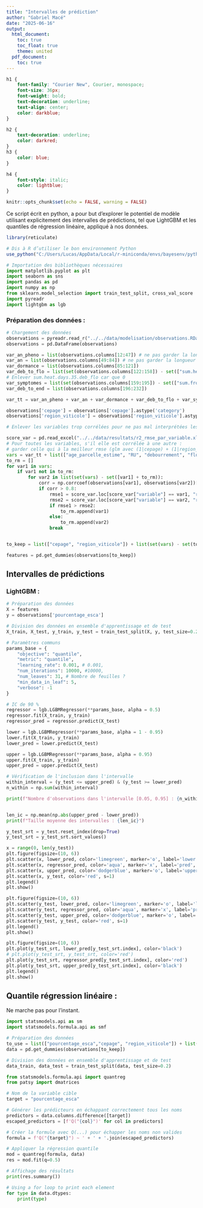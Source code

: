 ```yaml
---
title: "Intervalles de prédiction"
author: "Gabriel Macé"
date: "2025-06-16"
output:
  html_document:
    toc: true
    toc_float: true
    theme: united
  pdf_document:
    toc: true
---
```


```css
h1 {
    font-family: "Courier New", Courier, monospace; 
    font-size: 36px; 
    font-weight: bold;
    text-decoration: underline;
    text-align: center;
    color: darkblue;
}

h2 {
    text-decoration: underline;
    color: darkred;
}
h3 {
    color: blue;
}

h4 {
    font-style: italic;
    color: lightblue;
}
```


```r
knitr::opts_chunk$set(echo = FALSE, warning = FALSE)
```

Ce script écrit en python, a pour but d'explorer le potentiel de modèle utilisant explicitement des intervalles de prédictions, tel que LightGBM et les quantiles de régression linéaire, appliqué à nos données.

```r
library(reticulate)

# Dis à R d’utiliser le bon environnement Python
use_python("C:/Users/Lucas/AppData/Local/r-miniconda/envs/bayesenv/python.exe", required = TRUE)
```

```python
# Importation des bibliothèques nécessaires
import matplotlib.pyplot as plt
import seaborn as sns
import pandas as pd
import numpy as np
from sklearn.model_selection import train_test_split, cross_val_score
import pyreadr
import lightgbm as lgb
```

### Préparation des données :

```python
# Chargement des données
observations = pyreadr.read_r("../../data/modelisation/observations.RData")["observations"]
observations = pd.DataFrame(observations)
```

```python
var_an_pheno = list(observations.columns[12:47]) # ne pas garder la longueur de la période = 365 ou 366
var_an = list(observations.columns[49:84]) # ne pas garder la longueur de la période
var_dormance = list(observations.columns[85:121])
var_deb_to_flo = list(set(observations.columns[122:158]) - set(["sum.heat.days.35.deb_flo", "isv.faible.seq.15.deb_flo", "isv.fai_mod.seq.15.deb_flo", "isv.mod_sev.seq.10.deb_flo", "isv.mod_sev.seq.15.deb_flo"]))
# Enlever sum.heat.days.35.deb_flo car que 0
var_symptomes = list(set(observations.columns[159:195]) - set(["sum.frost.days.0.symptomes"])) # Enlever sum.frost.days.0.symptomes car que 0
var_deb_to_end = list(observations.columns[196:232])

var_tt = var_an_pheno + var_an + var_dormance + var_deb_to_flo + var_symptomes + var_deb_to_end

observations['cepage'] = observations['cepage'].astype('category')
observations['region_viticole'] = observations['region_viticole'].astype('category')
```

```python
# Enlever les variables trop corrélées pour ne pas mal interprétées les valeurs de SHAP :

score_var = pd.read_excel("../../data/resultats/r2_rmse_par_variable.xlsx")
# Pour toutes les variables, s'il elle est corrélée à une autre : 
# garder celle qui à la meilleur rmse (glm avec (1|cepage) + (1|region_viticole) + var)
vars = var_tt + list(["age_parcelle_estime", "RU", "debourrement", "floraison" ])
to_rm = []
for var1 in vars:
    if var1 not in to_rm:
        for var2 in list(set(vars) - set([var1] + to_rm)):
            corr = np.corrcoef(observations[var1], observations[var2])[0, 1]
            if corr > 0.8:
                rmse1 = score_var.loc[score_var["variable"] == var1, "rmse"].values[0]
                rmse2 = score_var.loc[score_var["variable"] == var2, "rmse"].values[0]
                if rmse1 > rmse2:
                    to_rm.append(var1)
                else:
                    to_rm.append(var2)
                break


to_keep = list(["cepage", "region_viticole"]) + list(set(vars) - set(to_rm))

features = pd.get_dummies(observations[to_keep])
```

## Intervalles de prédictions

### LightGBM :

```python
# Préparation des données
X = features
y = observations['pourcentage_esca']

# Division des données en ensemble d'apprentissage et de test
X_train, X_test, y_train, y_test = train_test_split(X, y, test_size=0.2)
```

```python
# Paramètres communs
params_base = {
    "objective": "quantile",
    "metric": "quantile",
    "learning_rate": 0.001, # 0.001,
    "num_iterations": 10000, #10000,
    "num_leaves": 31, # Nombre de feuilles ?
    "min_data_in_leaf": 5,
    "verbose": -1
}
```

```python
# IC de 90 %
regressor = lgb.LGBMRegressor(**params_base, alpha = 0.5)
regressor.fit(X_train, y_train)
regressor_pred = regressor.predict(X_test)

lower = lgb.LGBMRegressor(**params_base, alpha = 1 - 0.95)
lower.fit(X_train, y_train)
lower_pred = lower.predict(X_test)

upper = lgb.LGBMRegressor(**params_base, alpha = 0.95)
upper.fit(X_train, y_train)
upper_pred = upper.predict(X_test)
```

```python
# Vérification de l'inclusion dans l'intervalle
within_interval = (y_test <= upper_pred) & (y_test >= lower_pred)
n_within = np.sum(within_interval)

print(f"Nombre d'observations dans l'intervalle [0.05, 0.95] : {n_within} / {len(y_test)} = {n_within / len(y_test)}")


len_ic = np.mean(np.abs(upper_pred - lower_pred))
print(f"Taille moyenne des intervalles : {len_ic}")
```

```python
y_test_srt = y_test.reset_index(drop=True)
y_test_srt = y_test_srt.sort_values()

x = range(0, len(y_test))
plt.figure(figsize=(10, 6))
plt.scatter(x, lower_pred, color='limegreen', marker='o', label='lower', lw=0.5, alpha=0.5)
plt.scatter(x, regressor_pred, color='aqua', marker='x', label='pred', alpha=0.7)
plt.scatter(x, upper_pred, color='dodgerblue', marker='o', label='upper', lw=0.5, alpha=0.5)
plt.scatter(x, y_test, color='red', s=1)
plt.legend()
plt.show()

plt.figure(figsize=(10, 6))
plt.scatter(y_test, lower_pred, color='limegreen', marker='o', label='lower', lw=0.5, alpha=0.5)
plt.scatter(y_test, regressor_pred, color='aqua', marker='x', label='pred', alpha=0.7)
plt.scatter(y_test, upper_pred, color='dodgerblue', marker='o', label='upper', lw=0.5, alpha=0.5)
plt.scatter(y_test, y_test, color='red', s=1)
plt.legend()
plt.show()

plt.figure(figsize=(10, 6))
plt.plot(y_test_srt, lower_pred[y_test_srt.index], color='black')
# plt.plot(y_test_srt, y_test_srt, color='red')
plt.plot(y_test_srt, regressor_pred[y_test_srt.index], color='red')
plt.plot(y_test_srt, upper_pred[y_test_srt.index], color='black')
plt.legend()
plt.show()
```

## Quantile régression linéaire :

Ne marche pas pour l'instant.

```python
import statsmodels.api as sm
import statsmodels.formula.api as smf
```

```python
# Préparation des données
to_use = list(["pourcentage_esca","cepage", "region_viticole"]) + list(set(vars) - set(to_rm))
data = pd.get_dummies(observations[to_keep])

# Division des données en ensemble d'apprentissage et de test
data_train, data_test = train_test_split(data, test_size=0.2)
```

```python
from statsmodels.formula.api import quantreg
from patsy import dmatrices

# Nom de la variable cible
target = "pourcentage_esca"

# Générer les prédicteurs en échappant correctement tous les noms
predictors = data.columns.difference([target])
escaped_predictors = [f'Q("{col}")' for col in predictors]

# Créer la formule avec Q(...) pour échapper les noms non valides
formula = f'Q("{target}") ~ ' + ' + '.join(escaped_predictors)

# Appliquer la régression quantile
mod = quantreg(formula, data)
res = mod.fit(q=0.5)

# Affichage des résultats
print(res.summary())
```

```python
# Using a for loop to print each element
for type in data.dtypes:
    print(type)
```

```python

```

